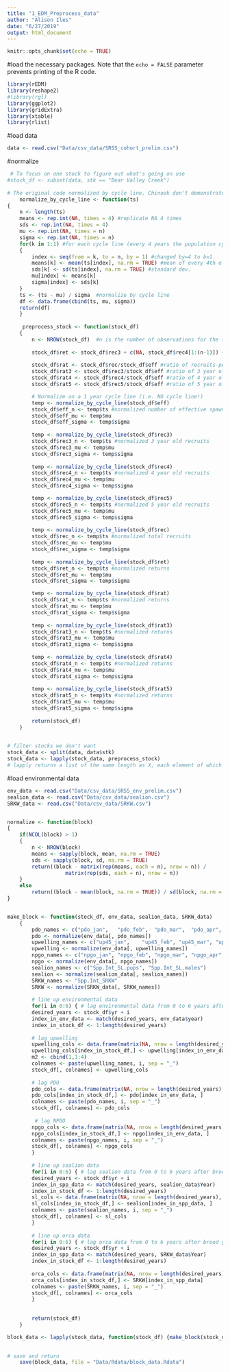 ```yaml
---
title: "1_EDM_Preprocess_data"
author: "Alison Iles"
date: "6/27/2019"
output: html_document
---
```


```r
knitr::opts_chunk$set(echo = TRUE)
```

#load the necessary packages. 
Note that the `echo = FALSE` parameter prevents printing of the R code.

```r
library(rEDM)
library(reshape2)
#library(rgl)
library(ggplot2)
library(gridExtra)
library(xtable)
library(rlist)
```

#load data
```R
data <- read.csv("Data/csv_data/SRSS_cohort_prelim.csv")
```

#normalize

```R
 # To focus on one stock to figure out what's going on use
#stock_df <- subset(data, stk == "Bear Valley Creek") 
 
# The original code normalized by cycle line. Chinook don't demonstrate a strong cycle line, so I changed the normalize_by_cycle_line function to normalize on a 1 year cycle 
    normalize_by_cycle_line <- function(ts)
{
    n <- length(ts)
    means <- rep.int(NA, times = 4) #replicate NA 4 times
    sds <- rep.int(NA, times = 4)
    mu <- rep.int(NA, times = n)
    sigma <- rep.int(NA, times = n)
    for(k in 1:1) #for each cycle line (every 4 years the population cycles in sockeye, I've changed it to 1 because there are no cycle lines for chinook)
    {
        index <- seq(from = k, to = n, by = 1) #changed by=4 to b=1.
        means[k] <- mean(ts[index], na.rm = TRUE) #mean of every 4th element of the time series
        sds[k] <- sd(ts[index], na.rm = TRUE) #standard dev.
        mu[index] <- means[k]
        sigma[index] <- sds[k]
    }
    ts <- (ts - mu) / sigma  #normalize by cycle line
    df <- data.frame(cbind(ts, mu, sigma))
    return(df)
    }
    
     preprocess_stock <- function(stock_df)
    {
        n <- NROW(stock_df)  #n is the number of observations for the stock
         
        stock_df$ret <- stock_df$rec3 + c(NA, stock_df$rec4[1:(n-1)]) + c(NA, NA, stock_df$rec5[1:(n-2)]) #+ c(NA, NA, NA, stock_df$rec6[1:(n-3)]) # age-3,4,5,and 6 fish (aligned to rec3) #total returns in a given year are calculated by adding 3 year old recruits plus 4 year old recruits from the previous brood year, plus 5 year olds from two years prior...etc. This value is aligned to the rec3 brood year, not the year they are actually returning together. 
       
        stock_df$rat <- stock_df$rec/stock_df$eff #ratio of recruits-per-spawner; the total recruits per spawner from a given brood year.
        stock_df$rat3 <- stock_df$rec3/stock_df$eff #ratio of 3 year old recruits-per-spawner from a given brood year.
        stock_df$rat4 <- stock_df$rec4/stock_df$eff #ratio of 4 year old recruits-per-spawner from a given brood year.
        stock_df$rat5 <- stock_df$rec5/stock_df$eff #ratio of 5 year old recruits-per-spawner from a given brood year.

        # Normalize on a 1 year cycle line (i.e. NO cycle line!)
        temp <- normalize_by_cycle_line(stock_df$eff)
        stock_df$eff_n <- temp$ts #normalized number of effective spawners
        stock_df$eff_mu <- temp$mu
        stock_df$eff_sigma <- temp$sigma
        
        temp <- normalize_by_cycle_line(stock_df$rec3)
        stock_df$rec3_n <- temp$ts #normalized 3 year old recruits
        stock_df$rec3_mu <- temp$mu
        stock_df$rec3_sigma <- temp$sigma
        
        temp <- normalize_by_cycle_line(stock_df$rec4)
        stock_df$rec4_n <- temp$ts #normalized 4 year old recruits
        stock_df$rec4_mu <- temp$mu
        stock_df$rec4_sigma <- temp$sigma

        temp <- normalize_by_cycle_line(stock_df$rec5)
        stock_df$rec5_n <- temp$ts #normalized 5 year old recruits
        stock_df$rec5_mu <- temp$mu
        stock_df$rec5_sigma <- temp$sigma
        
        temp <- normalize_by_cycle_line(stock_df$rec)
        stock_df$rec_n <- temp$ts #normalized total recruits
        stock_df$rec_mu <- temp$mu
        stock_df$rec_sigma <- temp$sigma
        
        temp <- normalize_by_cycle_line(stock_df$ret)
        stock_df$ret_n <- temp$ts #normalized returns
        stock_df$ret_mu <- temp$mu
        stock_df$ret_sigma <- temp$sigma

        temp <- normalize_by_cycle_line(stock_df$rat)
        stock_df$rat_n <- temp$ts #normalized returns
        stock_df$rat_mu <- temp$mu
        stock_df$rat_sigma <- temp$sigma
        
        temp <- normalize_by_cycle_line(stock_df$rat3)
        stock_df$rat3_n <- temp$ts #normalized returns
        stock_df$rat3_mu <- temp$mu
        stock_df$rat3_sigma <- temp$sigma
        
        temp <- normalize_by_cycle_line(stock_df$rat4)
        stock_df$rat4_n <- temp$ts #normalized returns
        stock_df$rat4_mu <- temp$mu
        stock_df$rat4_sigma <- temp$sigma
        
        temp <- normalize_by_cycle_line(stock_df$rat5)
        stock_df$rat5_n <- temp$ts #normalized returns
        stock_df$rat5_mu <- temp$mu
        stock_df$rat5_sigma <- temp$sigma
        
        return(stock_df)
    }   

     
# filter stocks we don't want
stock_data <- split(data, data$stk)    
stock_data <- lapply(stock_data, preprocess_stock) 
# lapply returns a list of the same length as X, each element of which is the result of applying FUN to the corresponding element of X.
```

#load environmental data

```R
env_data <- read.csv("Data/csv_data/SRSS_env_prelim.csv")
sealion_data <- read.csv("Data/csv_data/sealion.csv")
SRKW_data <- read.csv("Data/csv_data/SRKW.csv")


normalize <- function(block)
{
    if(NCOL(block) > 1)
    {
        n <- NROW(block)
        means <- sapply(block, mean, na.rm = TRUE)
        sds <- sapply(block, sd, na.rm = TRUE)
        return((block - matrix(rep(means, each = n), nrow = n)) / 
                   matrix(rep(sds, each = n), nrow = n))
    }
    else
        return((block - mean(block, na.rm = TRUE)) / sd(block, na.rm = TRUE))
}


make_block <- function(stock_df, env_data, sealion_data, SRKW_data)
    {
        pdo_names <- c("pdo_jan",	"pdo_feb",	"pdo_mar",	"pdo_apr",	"pdo_may",	"pdo_jun",	"pdo_jul",	"pdo_aug",	"pdo_sep",	"pdo_oct",	"pdo_nov",	"pdo_dec", "pdo_win") 
        pdo <- normalize(env_data[, pdo_names])
        upwelling_names <- c("up45_jan",	"up45_feb",	"up45_mar",	"up45_apr",	"up45_may",	"up45_jun",	"up45_jul",	"up45_aug",	"up45_sep",	"up45_oct",	"up45_nov",	"up45_dec",	"up48_jan",	"up48_feb",	"up48_mar",	"up48_apr",	"up48_may",	"up48_jun",	"up48_jul",	"up48_aug",	"up48_sep",	"up48_oct",	"up48_nov",	"up48_dec")	
        upwelling <- normalize(env_data[, upwelling_names])
        npgo_names <- c("npgo_jan",	"npgo_feb",	"npgo_mar",	"npgo_apr",	"npgo_may",	"npgo_jun",	"npgo_jul",	"npgo_aug",	"npgo_sep",	"npgo_oct",	"npgo_nov",	"npgo_dec",	"npgo_yr")
        npgo <- normalize(env_data[, npgo_names])
        sealion_names <- c("Spp.Int_SL.pups", "Spp.Int_SL.males")
        sealion <- normalize(sealion_data[, sealion_names])
        SRKW_names <- "Spp.Int_SRKW"
        SRKW <- normalize(SRKW_data[, SRKW_names]) 
        
        # line up environmental data
        for(i in 0:6) { # lag environmental data from 0 to 6 years after brood year. 
        desired_years <- stock_df$yr + i
        index_in_env_data <- match(desired_years, env_data$year)
        index_in_stock_df <- 1:length(desired_years)
        
        # lag upwelling
        upwelling_cols <- data.frame(matrix(NA, nrow = length(desired_years), ncol = NCOL(upwelling)))
        upwelling_cols[index_in_stock_df,] <- upwelling[index_in_env_data, ]
        m2 <- cbind(1,1:4)
        colnames <- paste(upwelling_names, i, sep = "_")
        stock_df[, colnames] <- upwelling_cols
        
        # lag PDO 
        pdo_cols <- data.frame(matrix(NA, nrow = length(desired_years), ncol = NCOL(pdo)))
        pdo_cols[index_in_stock_df,] <- pdo[index_in_env_data, ]
        colnames <- paste(pdo_names, i, sep = "_")
        stock_df[, colnames] <- pdo_cols
        
         # lag NPGO  
        npgo_cols <- data.frame(matrix(NA, nrow = length(desired_years), ncol = NCOL(npgo)))
        npgo_cols[index_in_stock_df,] <- npgo[index_in_env_data, ]
        colnames <- paste(npgo_names, i, sep = "_")
        stock_df[, colnames] <- npgo_cols
        }
        
        # line up sealion data
        for(i in 0:6) { # lag sealion data from 0 to 6 years after brood year. 
        desired_years <- stock_df$yr + i
        index_in_spp_data <- match(desired_years, sealion_data$Year)
        index_in_stock_df <- 1:length(desired_years)
        sl_cols <- data.frame(matrix(NA, nrow = length(desired_years), ncol = NCOL(sealion)))
        sl_cols[index_in_stock_df,] <- sealion[index_in_spp_data, ]
        colnames <- paste(sealion_names, i, sep = "_")
        stock_df[, colnames] <- sl_cols
        }
        
        # line up orca data
        for(i in 0:6) { # lag orca data from 0 to 6 years after brood year. 
        desired_years <- stock_df$yr + i
        index_in_spp_data <- match(desired_years, SRKW_data$Year)
        index_in_stock_df <- 1:length(desired_years)
               
        orca_cols <- data.frame(matrix(NA, nrow = length(desired_years), ncol = NCOL(SRKW)))
        orca_cols[index_in_stock_df,] <- SRKW[index_in_spp_data]
        colnames <- paste(SRKW_names, i, sep = "_")
        stock_df[, colnames] <- orca_cols
        }
        
        
        return(stock_df)
    }

block_data <- lapply(stock_data, function(stock_df) {make_block(stock_df, env_data, sealion_data, SRKW_data)})

    
# save and return
    save(block_data, file = "Data/Rdata/block_data.Rdata")

```